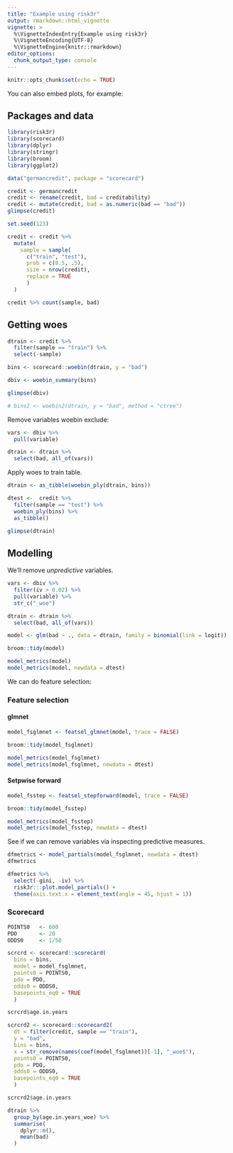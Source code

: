 ```yaml
---
title: "Example using risk3r"
output: rmarkdown::html_vignette
vignette: >
  %\VignetteIndexEntry{Example using risk3r}
  %\VignetteEncoding{UTF-8}
  %\VignetteEngine{knitr::rmarkdown}
editor_options: 
  chunk_output_type: console
---
```



```r
knitr::opts_chunk$set(echo = TRUE)
```

You can also embed plots, for example:

## Packages and data

```r
library(risk3r)
library(scorecard)
library(dplyr)
library(stringr)
library(broom)
library(ggplot2)
```

```r
data("germancredit", package = "scorecard")

credit <- germancredit
credit <- rename(credit, bad = creditability)
credit <- mutate(credit, bad = as.numeric(bad == "bad"))
glimpse(credit)

set.seed(123)

credit <- credit %>% 
  mutate(
    sample = sample(
      c("train", "test"), 
      prob = c(0.5, .5), 
      size = nrow(credit),
      replace = TRUE
      )
  )

credit %>% count(sample, bad)
```

## Getting woes

```r
dtrain <- credit %>% 
  filter(sample == "train") %>% 
  select(-sample)

bins <- scorecard::woebin(dtrain, y = "bad")
```

```r
dbiv <- woebin_summary(bins)

glimpse(dbiv)
```

```r
# bins2 <- woebin2(dtrain, y = "bad", method = "ctree")
```

Remove variables woebin exclude:

```r
vars <- dbiv %>% 
  pull(variable)

dtrain <- dtrain %>% 
  select(bad, all_of(vars))
```

Apply woes to train table.

```r
dtrain <- as_tibble(woebin_ply(dtrain, bins))

dtest <-  credit %>% 
  filter(sample == "test") %>% 
  woebin_ply(bins) %>% 
  as_tibble()

glimpse(dtrain)
```


## Modelling

We'll remove _unpredictive_ variables.

```r
vars <- dbiv %>% 
  filter(iv > 0.02) %>% 
  pull(variable) %>% 
  str_c("_woe")

dtrain <- dtrain %>% 
  select(bad, all_of(vars))

model <- glm(bad ~ ., data = dtrain, family = binomial(link = logit))

broom::tidy(model)

model_metrics(model)
model_metrics(model, newdata = dtest)
```

We can do feature selection:

### Feature selection 

#### glmnet

```r
model_fsglmnet <- featsel_glmnet(model, trace = FALSE)

broom::tidy(model_fsglmnet)

model_metrics(model_fsglmnet)
model_metrics(model_fsglmnet, newdata = dtest)
```

#### Setpwise forward

```r
model_fsstep <- featsel_stepforward(model, trace = FALSE)

broom::tidy(model_fsstep)

model_metrics(model_fsstep)
model_metrics(model_fsstep, newdata = dtest)
```

See if we can remove variables via inspecting predictive measures.

```r
dfmetrics <- model_partials(model_fsglmnet, newdata = dtest)
dfmetrics

dfmetrics %>% 
  select(-gini, -iv) %>% 
  risk3r:::plot.model_partials() +
  theme(axis.text.x = element_text(angle = 45, hjust = 1))
```

### Scorecard

```r
POINTS0   <- 600
PDO       <- 20
ODDS0     <- 1/50

scrcrd <- scorecard::scorecard(
  bins = bins, 
  model = model_fsglmnet, 
  points0 = POINTS0,
  pdo = PDO,
  odds0 = ODDS0,
  basepoints_eq0 = TRUE
  )

scrcrd$age.in.years

scrcrd2 <- scorecard::scorecard2(
  dt = filter(credit, sample == "train"),
  y = "bad",
  bins = bins,
  x = str_remove(names(coef(model_fsglmnet))[-1], "_woe$"),
  points0 = POINTS0,
  pdo = PDO,
  odds0 = ODDS0,
  basepoints_eq0 = TRUE
  )

scrcrd2$age.in.years

dtrain %>% 
  group_by(age.in.years_woe) %>% 
  summarise(
    dplyr::n(),
    mean(bad)
  )


```


